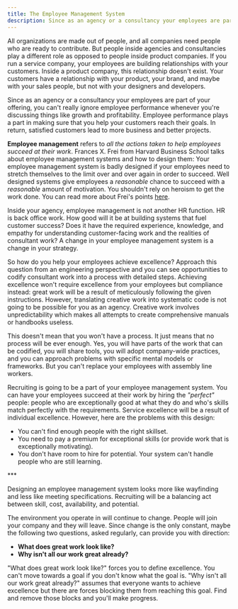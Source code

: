 ```yaml
---
title: The Employee Management System
description: Since as an agency or a consultancy your employees are part of your offering, you can't really ignore employee performance whenever you're discussing things like growth and profitability.
---
```


All organizations are made out of people, and all companies need people who are ready to contribute. But people inside agencies and consultancies play a different role as opposed to people inside product companies. If you run a service company, your employees are building relationships with your customers. Inside a product company, this relationship doesn't exist. Your customers have a relationship with your product, your brand, and maybe with your sales people, but not with your designers and developers.

Since as an agency or a consultancy your employees are part of your offering, you can't really ignore employee performance whenever you're discussing things like growth and profitability. Employee performance plays a part in making sure that you help your customers reach their goals. In return, satisfied customers lead to more business and better projects.

**Employee management** refers to _all the actions taken to help employees succeed at their work_. Frances X. Frei from Harvard Business School talks about employee management systems and how to design them: Your employee management system is badly designed if your employees need to stretch themselves to the limit over and over again in order to succeed. Well designed systems give employees a _reasonable_ chance to succeed with a _reasonable_ amount of motivation. You shouldn't rely on heroism to get the work done. You can read more about Frei's points [here](https://hbr.org/2008/04/the-four-things-a-service-business-must-get-right).

Inside your agency, employee management is not another HR function. HR is back office work. How good will it be at building systems that fuel customer success? Does it have the required experience, knowledge, and empathy for understanding customer-facing work and the realities of consultant work? A change in your employee management system is a change in your strategy.

So how do you help your employees achieve excellence? Approach this question from an engineering perspective and you can see opportunities to codify consultant work into a process with detailed steps. Achieving excellence won't require excellence from your employees but compliance instead: great work will be a result of meticulously following the given instructions. However, translating creative work into systematic code is not going to be possible for you as an agency. Creative work involves unpredictability which makes all attempts to create comprehensive manuals or handbooks useless.

This doesn't mean that you won't have a process. It just means that no process will be ever enough. Yes, you will have parts of the work that can be codified, you will share tools, you will adopt company-wide practices, and you can approach problems with specific mental models or frameworks. But you can't replace your employees with assembly line workers.

Recruiting is going to be a part of your employee management system. You can have your employees succeed at their work by hiring the _"perfect"_ people: people who are exceptionally good at what they do and who's skills match perfectly with the requirements. Service excellence will be a result of individual excellence. However, here are the problems with this design:

- You can't find enough people with the right skillset.
- You need to pay a premium for exceptional skills (or provide work that is exceptionally motivating).
- You don't have room to hire for potential. Your system can't handle people who are still learning.

\*\*\*

Designing an employee management system looks more like wayfinding and less like meeting specifications. Recruiting will be a balancing act between skill, cost, availability, and potential.

The environment you operate in will continue to change. People will join your company and they will leave. Since change is the only constant, maybe the following two questions, asked regularly, can provide you with direction:

- **What does great work look like?**
- **Why isn't all our work great already?**

"What does great work look like?" forces you to define excellence. You can't move towards a goal if you don't know what the goal is. "Why isn't all our work great already?" assumes that everyone wants to achieve excellence but there are forces blocking them from reaching this goal. Find and remove those blocks and you'll make progress.
